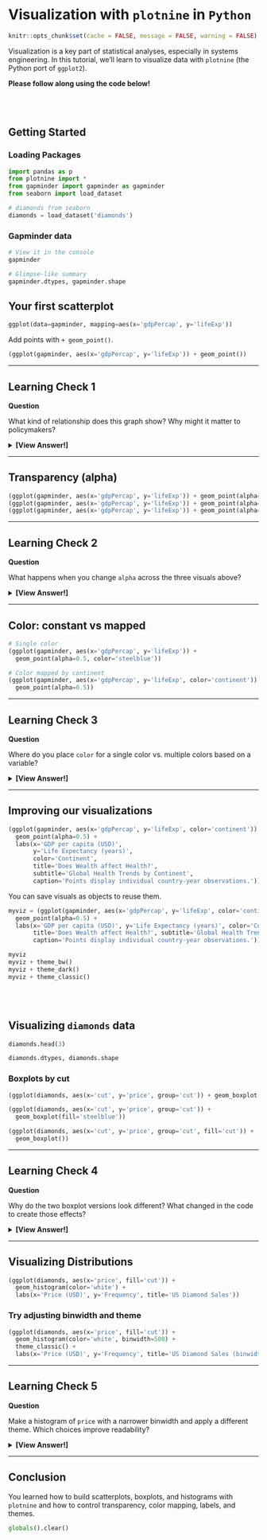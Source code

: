 # Visualization with `plotnine` in `Python`

```r
knitr::opts_chunk$set(cache = FALSE, message = FALSE, warning = FALSE)
```

Visualization is a key part of statistical analyses, especially in systems engineering. In this tutorial, we'll learn to visualize data with `plotnine` (the Python port of `ggplot2`).

**Please follow along using the code below!**

<br>
<br>

## Getting Started {.unnumbered}

### Loading Packages {.unnumbered}

```python
import pandas as p
from plotnine import *
from gapminder import gapminder as gapminder
from seaborn import load_dataset

# diamonds from seaborn
diamonds = load_dataset('diamonds')
```

### Gapminder data {-}

```python
# View it in the console
gapminder
```

```python
# Glimpse-like summary
gapminder.dtypes, gapminder.shape
```

## Your first scatterplot

```python
ggplot(data=gapminder, mapping=aes(x='gdpPercap', y='lifeExp'))
```

Add points with `+ geom_point()`.

```python
(ggplot(gapminder, aes(x='gdpPercap', y='lifeExp')) + geom_point())
```

---

## Learning Check 1 {.unnumbered .LC}

**Question**

What kind of relationship does this graph show? Why might it matter to policymakers?

<details><summary>**[View Answer!]**</summary>

As wealth per person (GDP per capita) increases, life expectancy rises quickly then tapers off. This shows a strong relationship between wealth and health.

</details>

---

## Transparency (alpha)

```python
(ggplot(gapminder, aes(x='gdpPercap', y='lifeExp')) + geom_point(alpha=0.2))
(ggplot(gapminder, aes(x='gdpPercap', y='lifeExp')) + geom_point(alpha=0.5))
(ggplot(gapminder, aes(x='gdpPercap', y='lifeExp')) + geom_point(alpha=1))
```

---

## Learning Check 2 {.unnumbered .LC}

**Question**

What happens when you change `alpha` across the three visuals above?

<details><summary>**[View Answer!]**</summary>

`alpha` controls transparency from 0 to 1. Higher values are more opaque; lower values are more transparent.

</details>

---

## Color: constant vs mapped

```python
# Single color
(ggplot(gapminder, aes(x='gdpPercap', y='lifeExp')) +
  geom_point(alpha=0.5, color='steelblue'))

# Color mapped by continent
(ggplot(gapminder, aes(x='gdpPercap', y='lifeExp', color='continent')) +
  geom_point(alpha=0.5))
```

---

## Learning Check 3 {.unnumbered .LC}

**Question**

Where do you place `color` for a single color vs. multiple colors based on a variable?

<details><summary>**[View Answer!]**</summary>

Single color: set `color` inside `geom_point(color='...')` (outside `aes`). Mapped colors: set `color` inside `aes(color='variable')`.

</details>

---

## Improving our visualizations

```python
(ggplot(gapminder, aes(x='gdpPercap', y='lifeExp', color='continent')) +
  geom_point(alpha=0.5) +
  labs(x='GDP per capita (USD)',
       y='Life Expectancy (years)',
       color='Continent',
       title='Does Wealth affect Health?',
       subtitle='Global Health Trends by Continent',
       caption='Points display individual country-year observations.'))
```

You can save visuals as objects to reuse them.

```python
myviz = (ggplot(gapminder, aes(x='gdpPercap', y='lifeExp', color='continent')) +
  geom_point(alpha=0.5) +
  labs(x='GDP per capita (USD)', y='Life Expectancy (years)', color='Continent',
       title='Does Wealth affect Health?', subtitle='Global Health Trends by Continent',
       caption='Points display individual country-year observations.'))

myviz
myviz + theme_bw()
myviz + theme_dark()
myviz + theme_classic()
```

<br>
<br>

## Visualizing `diamonds` data

```python
diamonds.head(3)
```

```python
diamonds.dtypes, diamonds.shape
```

### Boxplots by cut

```python
(ggplot(diamonds, aes(x='cut', y='price', group='cut')) + geom_boxplot())
```

```python
(ggplot(diamonds, aes(x='cut', y='price', group='cut')) +
  geom_boxplot(fill='steelblue'))
```

```python
(ggplot(diamonds, aes(x='cut', y='price', group='cut', fill='cut')) +
  geom_boxplot())
```

---

## Learning Check 4 {.unnumbered .LC}

**Question**

Why do the two boxplot versions look different? What changed in the code to create those effects?

<details><summary>**[View Answer!]**</summary>

Constant fill uses `geom_boxplot(fill='steelblue')`. Mapped fill uses `aes(fill='cut')` to color by variable.

</details>

---

## Visualizing Distributions

```python
(ggplot(diamonds, aes(x='price', fill='cut')) +
  geom_histogram(color='white') +
  labs(x='Price (USD)', y='Frequency', title='US Diamond Sales'))
```

### Try adjusting binwidth and theme

```python
(ggplot(diamonds, aes(x='price', fill='cut')) +
  geom_histogram(color='white', binwidth=500) +
  theme_classic() +
  labs(x='Price (USD)', y='Frequency', title='US Diamond Sales (binwidth=500)'))
```

---

## Learning Check 5 {.unnumbered .LC}

**Question**

Make a histogram of `price` with a narrower binwidth and apply a different theme. Which choices improve readability?

<details><summary>**[View Answer!]**</summary>

```python
(ggplot(diamonds, aes(x='price', fill='cut')) +
  geom_histogram(color='white', binwidth=250) +
  theme_bw() +
  labs(x='Price (USD)', y='Frequency'))
```

</details>

---

## Conclusion {.unnumbered}

You learned how to build scatterplots, boxplots, and histograms with `plotnine` and how to control transparency, color mapping, labels, and themes.

```python
globals().clear()
```

